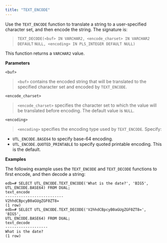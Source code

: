 ```yaml
---
title: "TEXT_ENCODE"
---
```




Use the `TEXT_ENCODE` function to translate a string to a user-specified character set, and then encode the string. The signature is:

> `TEXT_DECODE(<buf> IN VARCHAR2, <encode_charset> IN VARCHAR2 DEFAULT` `NULL, <encoding> IN PLS_INTEGER DEFAULT NULL)`

This function returns a `VARCHAR2` value.

**Parameters**

`<buf>`

> `<buf>` contains the encoded string that will be translated to the specified character set and encoded by `TEXT_ENCODE`.

`<encode_charset>`

> `<encode_charset>` specifies the character set to which the value will be translated before encoding. The default value is `NULL`.

`<encoding>`

> `<encoding>` specifies the encoding type used by `TEXT_ENCODE`. Specify:

  - `UTL_ENCODE.BASE64` to specify base-64 encoding.
  - `UTL_ENCODE.QUOTED_PRINTABLE` to specify quoted printable encoding. This is the default.

**Examples**

The following example uses the `TEXT_ENCODE` and `TEXT_DECODE` functions to first encode, and then decode a string:

``` text
edb=# SELECT UTL_ENCODE.TEXT_ENCODE('What is the date?', 'BIG5',
UTL_ENCODE.BASE64) FROM DUAL;
text_encode
--------------------------
V2hhdCBpcyB0aGUgZGF0ZT8=
(1 row)
edb=# SELECT UTL_ENCODE.TEXT_DECODE('V2hhdCBpcyB0aGUgZGF0ZT8=', 'BIG5',
UTL_ENCODE.BASE64) FROM DUAL;
text_decode
-------------------
What is the date?
(1 row)
```
